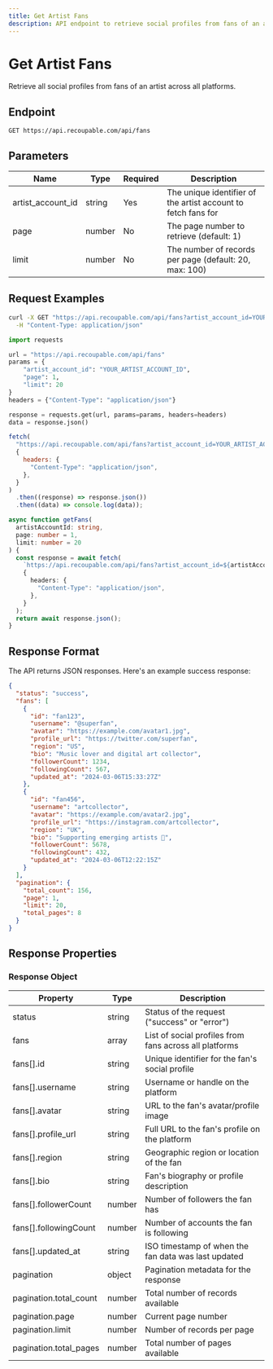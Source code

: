 ```yaml
---
title: Get Artist Fans
description: API endpoint to retrieve social profiles from fans of an artist across all platforms.
---
```


# Get Artist Fans

Retrieve all social profiles from fans of an artist across all platforms.

## Endpoint

```http
GET https://api.recoupable.com/api/fans
```

## Parameters

| Name              | Type   | Required | Description                                                   |
| ----------------- | ------ | -------- | ------------------------------------------------------------- |
| artist_account_id | string | Yes      | The unique identifier of the artist account to fetch fans for |
| page              | number | No       | The page number to retrieve (default: 1)                      |
| limit             | number | No       | The number of records per page (default: 20, max: 100)        |

## Request Examples

```bash filename="cURL"
curl -X GET "https://api.recoupable.com/api/fans?artist_account_id=YOUR_ARTIST_ACCOUNT_ID&page=1&limit=20" \
  -H "Content-Type: application/json"
```

```python filename="Python"
import requests

url = "https://api.recoupable.com/api/fans"
params = {
    "artist_account_id": "YOUR_ARTIST_ACCOUNT_ID",
    "page": 1,
    "limit": 20
}
headers = {"Content-Type": "application/json"}

response = requests.get(url, params=params, headers=headers)
data = response.json()
```

```javascript filename="JavaScript"
fetch(
  "https://api.recoupable.com/api/fans?artist_account_id=YOUR_ARTIST_ACCOUNT_ID&page=1&limit=20",
  {
    headers: {
      "Content-Type": "application/json",
    },
  }
)
  .then((response) => response.json())
  .then((data) => console.log(data));
```

```typescript filename="TypeScript"
async function getFans(
  artistAccountId: string,
  page: number = 1,
  limit: number = 20
) {
  const response = await fetch(
    `https://api.recoupable.com/api/fans?artist_account_id=${artistAccountId}&page=${page}&limit=${limit}`,
    {
      headers: {
        "Content-Type": "application/json",
      },
    }
  );
  return await response.json();
}
```

## Response Format

The API returns JSON responses. Here's an example success response:

```json filename="Response"
{
  "status": "success",
  "fans": [
    {
      "id": "fan123",
      "username": "@superfan",
      "avatar": "https://example.com/avatar1.jpg",
      "profile_url": "https://twitter.com/superfan",
      "region": "US",
      "bio": "Music lover and digital art collector",
      "followerCount": 1234,
      "followingCount": 567,
      "updated_at": "2024-03-06T15:33:27Z"
    },
    {
      "id": "fan456",
      "username": "artcollector",
      "avatar": "https://example.com/avatar2.jpg",
      "profile_url": "https://instagram.com/artcollector",
      "region": "UK",
      "bio": "Supporting emerging artists 🎨",
      "followerCount": 5678,
      "followingCount": 432,
      "updated_at": "2024-03-06T12:22:15Z"
    }
  ],
  "pagination": {
    "total_count": 156,
    "page": 1,
    "limit": 20,
    "total_pages": 8
  }
}
```

## Response Properties

### Response Object

| Property               | Type   | Description                                            |
| ---------------------- | ------ | ------------------------------------------------------ |
| status                 | string | Status of the request ("success" or "error")           |
| fans                   | array  | List of social profiles from fans across all platforms |
| fans[].id              | string | Unique identifier for the fan's social profile         |
| fans[].username        | string | Username or handle on the platform                     |
| fans[].avatar          | string | URL to the fan's avatar/profile image                  |
| fans[].profile_url     | string | Full URL to the fan's profile on the platform          |
| fans[].region          | string | Geographic region or location of the fan               |
| fans[].bio             | string | Fan's biography or profile description                 |
| fans[].followerCount   | number | Number of followers the fan has                        |
| fans[].followingCount  | number | Number of accounts the fan is following                |
| fans[].updated_at      | string | ISO timestamp of when the fan data was last updated    |
| pagination             | object | Pagination metadata for the response                   |
| pagination.total_count | number | Total number of records available                      |
| pagination.page        | number | Current page number                                    |
| pagination.limit       | number | Number of records per page                             |
| pagination.total_pages | number | Total number of pages available                        |
